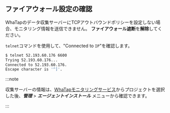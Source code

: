 ## ファイアウォール設定の確認

WhaTapのデータ収集サーバーにTCPアウトバウンドポリシーを設定しない場合、モニタリング情報を送信できません。 **ファイアウォール遮断**を**解除**してください。

`telnet`コマンドを使用して、"Connected to `IP`"を確認します。

```sh
$ telnet 52.193.60.176 6600
Trying 52.193.60.176...
Connected to 52.193.60.176.
Escape character is '^]'.
```

:::note

収集サーバーの情報は、[WhaTapモニタリングサービス](https://service.whatap.io/)からプロジェクトを選択した後、**_管理_** > **_エージェントインストール_** メニューから確認できます。

:::
